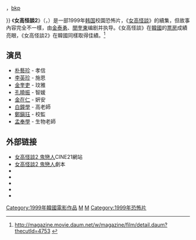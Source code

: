 <!--{{multiple issues|
{{copyedit|time=2014-02-27T13:57:31+00:00}}
{{inappropriate tone|time=2014-02-27T13:57:31+00:00}}
}}-->{{refimprove|time=2014-02-27T13:57:31+00:00}}
{{Infobox film
| name           = 女高怪談2
| image          = 
| alt            = 
| caption        = 
| director       = [[金泰勇|金泰勇]]<br />[[閔奎東|閔奎東]]
| producer       = Lee Chun-yeon
| writer         = [[金泰勇|金泰勇]]<br />[[閔奎東|閔奎東]]<br />[[仁貞玉|仁貞玉]]
| based on       = 
| starring       = [[朴藝珍|朴藝珍]]<br />[[李英真|李英真]]<br />[[金奎吏|金奎吏]]
| music          = Jo Seong-woo
| cinematography = Kim Yun-su
| editing        = Kim Sang-beom
| studio         = 
| distributor    = CINE2000
| released       = {{Film date|df=y|1999|12|24}}
| runtime        = 97 分钟
| country        = 韩国
| language       = 韩语<br />英语
| preceded_by    = [[女高怪談|女高怪談]]
| followed_by    = [[女高怪談3：狐狸階梯|-{zh-tw:女高怪談3：斷魂梯;zh-cn:女高怪谈3：狐狸阶梯;}-]]
| cn_name        = 女高怪談2：交換日記
| tw_name        = 女高怪談2：鬼戀人<ref>{{@movies|id= fmkr30266075 |title=鬼戀人}}，[http://app.atmovies.com.tw/movie/fmkr30266075/ bkp] {{webarchive|url=https://web.archive.org/web/20150518082959/http://app.atmovies.com.tw/movie/fmkr30266075/ |date=2015-05-18 }}</ref>
}}
《'''女高怪談2'''》（{{lang-ko|'''여고괴담 두번째 이야기'''}}，{{lang-en|'''''Memento Mori'''''}}）是一部1999年[[韩国|韩国]]校園恐怖片，《[[女高怪談|女高怪談]]》的續集，但故事內容完全不一樣，由[[金泰勇|金泰勇]]、[[閔奎東|閔奎東]]编剧并执导。《女高怪談》在[[韓國|韓國]]的[[票房|票房]]成績亮眼，《女高怪談2》在韓國同樣取得佳績。<ref>http://magazine.movie.daum.net/w/magazine/film/detail.daum?thecutId=4753 {{Wayback|url=http://magazine.movie.daum.net/w/magazine/film/detail.daum?thecutId=4753 |date=20150518062556 }} {{ko}}</ref>

==演员==
* [[朴藝珍|朴藝珍]] - 孝信
* [[李英珍|李英珍]] - 施恩
* [[金奎吏|金奎吏]] - 玟雅
* [[孔曉振|孔曉振]] - 智媛
* [[金在仁|金在仁]] - 姸安
* [[白鐘學|白鐘學]] - 高老師 
* [[鄭鎭珏|鄭鎭珏]] - 校監
* [[孟奉學|孟奉學]] - 生物老師

==外部链接==
*[http://www.cine21.com/movie/info/movie_id/2902 女高怪談2 鬼戀人]{{Wayback|url=http://www.cine21.com/movie/info/movie_id/2902 |date=20150518055507 }}CINE21網站 {{ko}}
*[http://www.mandiapple.com/snowblood/mementomori.htm 女高怪談2 鬼戀人]{{Wayback|url=http://www.mandiapple.com/snowblood/mementomori.htm |date=20180813113857 }}劇本 {{en}}
* {{IMDb title|0266075|Memento Mori}}
* {{hancinema film|Memento_Mori|Memento Mori}}
* {{rottentomatoes|memento_mori}}
* {{douban}}
* {{mtime|13177}}

{{Whispering Corridors}}
[[Category:1999年韓國電影作品|Category:1999年韓國電影作品]]
[[Category:韓語電影|M]]
[[Category:韓國恐怖片|M]]
[[Category:1999年恐怖片|Category:1999年恐怖片]]